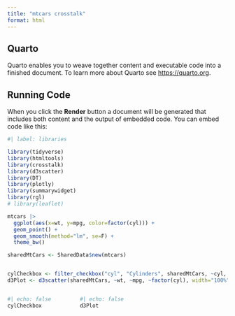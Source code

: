 ```yaml
---
title: "mtcars crosstalk"
format: html
---
```


## Quarto

Quarto enables you to weave together content and executable code into a finished document. To learn more about Quarto see <https://quarto.org>.

## Running Code

When you click the **Render** button a document will be generated that includes both content and the output of embedded code. You can embed code like this:

```r
#| label: libraries

library(tidyverse)
library(htmltools)
library(crosstalk)
library(d3scatter)
library(DT)
library(plotly)
library(summarywidget)
library(rgl)
# library(leaflet)
```





```r
mtcars |> 
  ggplot(aes(x=wt, y=mpg, color=factor(cyl))) +
  geom_point() +
  geom_smooth(method="lm", se=F) +
  theme_bw()
```


```r
sharedMtCars <- SharedData$new(mtcars)


cylCheckbox <- filter_checkbox("cyl", "Cylinders", sharedMtCars, ~cyl, inline=T)
d3Plot <- d3scatter(sharedMtCars, ~wt, ~mpg, ~factor(cyl), width="100%")
```

::: {.columns}

:::: {.column width="30%"}
```r
#| echo: false
cylCheckbox
```
::::

:::: {.column width="70%"}
```r
#| echo: false
d3Plot
```
::::

:::




